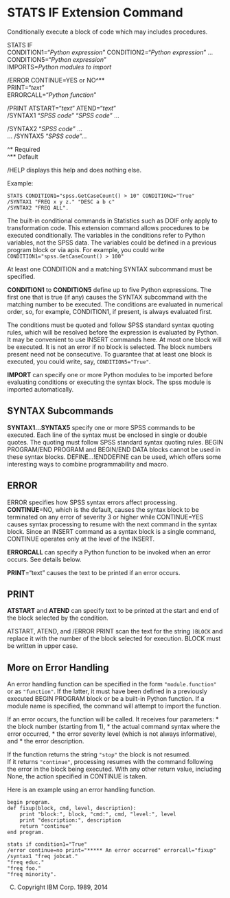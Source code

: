 STATS IF Extension Command
==========================

Conditionally execute a block of code which may includes procedures.

STATS IF  
CONDITION1="*Python expression*" CONDITION2="*Python expression*"
... CONDITION5="*Python expression*"  
IMPORTS=*Python modules to import*  

/ERROR
CONTINUE=YES or NO^&#42;&#42;  
PRINT="*text*"  
ERRORCALL="*Python function*" 

/PRINT 
ATSTART="*text*" ATEND="*text*"  
/SYNTAX1 "*SPSS code*" "*SPSS code*" ...

/SYNTAX2 "*SPSS code*" ...  
...
/SYNTAX5 "*SPSS code*"...

^&#42; Required  
^&#42;&#42; Default

/HELP displays this help and does nothing else.

Example:
```
STATS CONDITION1="spss.GetCaseCount() > 10" CONDITION2="True"
/SYNTAX1 "FREQ x y z." "DESC a b c"
/SYNTAX2 "FREQ ALL".
```

The built-in conditional commands in Statistics such as DOIF only
apply to transformation code.  This extension command allows procedures
to be executed conditionally. 
The variables in the conditions refer to Python variables, not the SPSS
data.  The variables could be defined in a previous program block or 
via apis.  For example, you could write
`CONDITION1="spss.GetCaseCount() > 100"`

At least one CONDITION and a matching SYNTAX subcommand must be specified.

**CONDITION1** to **CONDITION5** define up to five Python expressions.
The first one that is true (if any) causes the SYNTAX subcommand
with the matching number to be executed.  The conditions are evaluated
in numerical order, so, for example, CONDITION1, if present, is always
evaluated first.  

The conditions must be quoted and follow SPSS
standard syntax quoting rules, which will be resolved before the
expression is evaluated by Python.  It may be convenient to use
INSERT commands here.  At most one block will be executed.
It is not an error if no block is selected.  The block numbers
present need not be consecutive.  To guarantee that at least one 
block is executed, you could write,
say, `CONDITION5="True"`.

**IMPORT** can specify one or more Python modules to be imported before
evaluating conditions or executing the syntax block.  The spss module
is imported automatically.

SYNTAX Subcommands
------------------
**SYNTAX1...SYNTAX5** specify one or more SPSS commands to be executed.
Each line of the syntax must be enclosed in single or double quotes.
The quoting must follow SPSS standard syntax quoting rules.
BEGIN PROGRAM/END PROGRAM and BEGIN/END DATA blocks cannot be used in 
these syntax blocks.  DEFINE...!ENDDEFINE can be used, which
offers some interesting ways to combine programmability and
macro.

ERROR
-----
ERROR specifies how SPSS syntax errors affect processing.
**CONTINUE**=NO, which is the default, causes the syntax block
to be terminated on any error of severity 3 or higher while
CONTINUE=YES causes syntax processing to resume with the
next command in the syntax block.  Since an INSERT command
as a syntax block is a single command, CONTINUE operates
only at the level of the INSERT.

**ERRORCALL** can specify a Python function to be invoked when
an error occurs.  See details below.

**PRINT**="text" causes the text to be printed if an error occurs.

PRINT
-----
**ATSTART** and **ATEND** can specify
text to be printed at the start and end of the block selected
by the condition.

ATSTART, ATEND, and /ERROR PRINT scan the text for the string
`)BLOCK` and replace it with the number of the block selected
for execution.  BLOCK must be written in upper case.

More on Error Handling
----------------------

An error handling function can be specified in the form
`"module.function"` or as `"function"`.  If the latter, it must
have been defined in a previously executed BEGIN PROGRAM block
or be a built-in Python function.
If a module name is specified, the command will attempt to import
the function.

If an error occurs, the function will be called.  It receives four
parameters: 
* the  block number (starting from 1), 
* the actual command syntax where the error occurred, 
* the error severity level (which is not always informative), and 
* the error description.  

If the function returns the string `"stop"` the block is not resumed.  
If it returns `"continue"`, processing resumes with the command 
following the error in the block being executed. 
With any other return value, including None, the action specified
in CONTINUE is taken.

Here is an example using an error handling function.
```
begin program.
def fixup(block, cmd, level, description):
    print "block:", block, "cmd:", cmd, "level:", level
    print "description:", description
    return "continue"
end program.

stats if condition1="True"
/error continue=no print="***** An error occurred" errorcall="fixup"
/syntax1 "freq jobcat."
"freq educ."
"freq foo."
"freq minority".
```

(C) Copyright IBM Corp. 1989, 2014